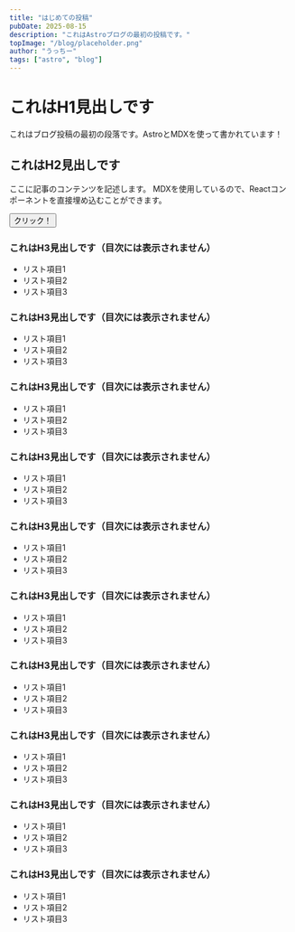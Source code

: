 ```yaml
---
title: "はじめての投稿"
pubDate: 2025-08-15
description: "これはAstroブログの最初の投稿です。"
topImage: "/blog/placeholder.png"
author: "うっちー"
tags: ["astro", "blog"]
---
```



# これはH1見出しです

これはブログ投稿の最初の段落です。AstroとMDXを使って書かれています！

## これはH2見出しです

ここに記事のコンテンツを記述します。
MDXを使用しているので、Reactコンポーネントを直接埋め込むことができます。

<Button>クリック！</Button>

### これはH3見出しです（目次には表示されません）

- リスト項目1
- リスト項目2
- リスト項目3

### これはH3見出しです（目次には表示されません）

- リスト項目1
- リスト項目2
- リスト項目3

### これはH3見出しです（目次には表示されません）

- リスト項目1
- リスト項目2
- リスト項目3

### これはH3見出しです（目次には表示されません）

- リスト項目1
- リスト項目2
- リスト項目3

### これはH3見出しです（目次には表示されません）

- リスト項目1
- リスト項目2
- リスト項目3

### これはH3見出しです（目次には表示されません）

- リスト項目1
- リスト項目2
- リスト項目3

### これはH3見出しです（目次には表示されません）

- リスト項目1
- リスト項目2
- リスト項目3

### これはH3見出しです（目次には表示されません）

- リスト項目1
- リスト項目2
- リスト項目3

### これはH3見出しです（目次には表示されません）

- リスト項目1
- リスト項目2
- リスト項目3

### これはH3見出しです（目次には表示されません）

- リスト項目1
- リスト項目2
- リスト項目3
